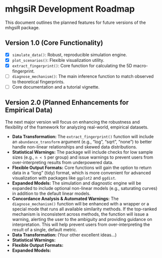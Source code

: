 # mhgsiR Development Roadmap

This document outlines the planned features for future versions of the mhgsiR package.

## Version 1.0 (Core Functionality)

- [x] `simulate_data()`: Robust, reproducible simulation engine.
- [x] `plot_scenarios()`: Flexible visualization utility.
- [x] `extract_fingerprint()`: Core function for calculating the 5D macro-fingerprint.
- [ ] `diagnose_mechanism()`: The main inference function to match observed to theoretical fingerprints.
- [ ] Core documentation and a tutorial vignette.

## Version 2.0 (Planned Enhancements for Empirical Data)

The next major version will focus on enhancing the robustness and flexibility of the framework for analyzing real-world, empirical datasets.

- **Data Transformation:** The `extract_fingerprint()` function will include an `abundance_transform` argument (e.g., "log", "sqrt", "none") to better handle non-linear relationships and skewed data distributions.
- **Statistical Warnings:** The package will include checks for low sample sizes (e.g., `n < 5` per group) and issue warnings to prevent users from over-interpreting results from underpowered data.
- **Flexible Output Formats:** Core functions will gain the option to return data in a "long" (tidy) format, which is more convenient for advanced visualization with packages like `ggplot2` and `ggdist`.
- **Expanded Models:** The simulation and diagnostic engine will be expanded to include optional non-linear models (e.g., saturating curves) in addition to the default linear models.
- **Concordance Analysis & Automated Warnings:** The `diagnose_mechanism()` function will be enhanced with a wrapper or a special mode that runs all available similarity methods. If the top-ranked mechanism is inconsistent across methods, the function will issue a warning, alerting the user to the ambiguity and providing guidance on interpretation. This will help prevent users from over-interpreting the result of a single, default metric.
- **Data Transformation:** (Your other excellent ideas...)
- **Statistical Warnings:**
- **Flexible Output Formats:**
- **Expanded Models:**
